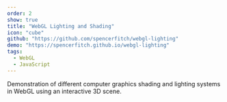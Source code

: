 ```yaml
---
order: 2
show: true
title: "WebGL Lighting and Shading"
icon: "cube"
github: "https://github.com/spencerfitch/webgl-lighting"
demo: "https://spencerfitch.github.io/webgl-lighting"
tags: 
  - WebGL
  - JavaScript
---
```


Demonstration of different computer graphics shading and lighting systems in WebGL using an interactive 3D scene.